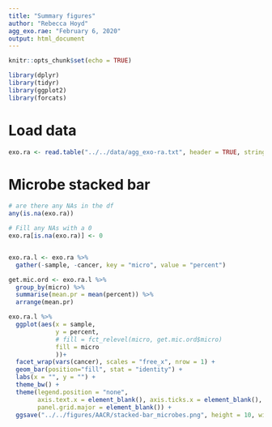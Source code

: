 ```yaml
---
title: "Summary figures"
author: "Rebecca Hoyd"
agg_exo.rae: "February 6, 2020"
output: html_document
---
```


```r
knitr::opts_chunk$set(echo = TRUE)

library(dplyr)
library(tidyr)
library(ggplot2)
library(forcats)
```

# Load data

```r
exo.ra <- read.table("../../data/agg_exo-ra.txt", header = TRUE, stringsAsFactors = F)
```


# Microbe stacked bar

```r
# are there any NAs in the df
any(is.na(exo.ra))

# Fill any NAs with a 0
exo.ra[is.na(exo.ra)] <- 0


exo.ra.l <- exo.ra %>%
  gather(-sample, -cancer, key = "micro", value = "percent")

get.mic.ord <- exo.ra.l %>%
  group_by(micro) %>%
  summarise(mean.pr = mean(percent)) %>%
  arrange(mean.pr)

exo.ra.l %>%
  ggplot(aes(x = sample,
             y = percent, 
             # fill = fct_relevel(micro, get.mic.ord$micro)
             fill = micro
             ))+
  facet_wrap(vars(cancer), scales = "free_x", nrow = 1) +
  geom_bar(position="fill", stat = "identity") +
  labs(x = "", y = "") +
  theme_bw() +
  theme(legend.position = "none",
        axis.text.x = element_blank(), axis.ticks.x = element_blank(), 
        panel.grid.major = element_blank()) +
  ggsave("../../figures/AACR/stacked-bar_microbes.png", height = 10, width = 10)

```